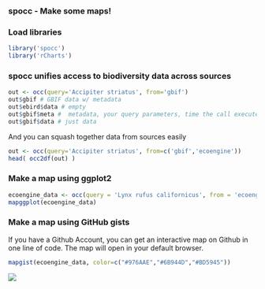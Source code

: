 ### spocc - Make some maps!

### Load libraries

```r
library('spocc')
library('rCharts')
```

### spocc unifies access to biodiversity data across sources

```r
out <- occ(query='Accipiter striatus', from='gbif')
out$gbif # GBIF data w/ metadata
out$ebird$data # empty
out$gbif$meta #  metadata, your query parameters, time the call executed, etc. 
out$gbif$data # just data
```

And you can squash together data from sources easily

```r
out <- occ(query='Accipiter striatus', from=c('gbif','ecoengine'))
head( occ2df(out) )
```

### Make a map using ggplot2

```r
ecoengine_data <- occ(query = 'Lynx rufus californicus', from = 'ecoengine')
mapggplot(ecoengine_data)
```

### Make a map using GitHub gists

If you have a Github Account, you can get an interactive map on Github in one line of code. The map will open in your default browser. 

```r
mapgist(ecoengine_data, color=c("#976AAE","#6B944D","#BD5945"))
```

![](figure/gistmap.png)

